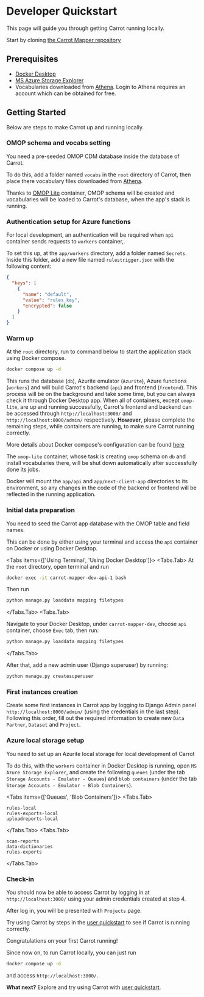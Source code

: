 
# Developer Quickstart

This page will guide you through getting Carrot running locally.

Start by cloning [the Carrot Mapper repository](https://github.com/Health-Informatics-UoN/carrot-mapper)

## Prerequisites

- [Docker Desktop](https://www.docker.com/products/docker-desktop/)
- [MS Azure Storage Explorer](https://azure.microsoft.com/en-us/products/storage/storage-explorer/#Download-4)
- Vocabularies downloaded from [Athena](https://athena.ohdsi.org/vocabulary/list). Login to Athena requires an account which can be obtained for free.

## Getting Started

Below are steps to make Carrot up and running locally.

<Steps>

### OMOP schema and vocabs setting

You need a pre-seeded OMOP CDM database inside the database of Carrot.

To do this, add a folder named `vocabs` in the `root` directory of Carrot, then place there vocabulary files downloaded from [Athena](https://athena.ohdsi.org/vocabulary/list).

Thanks to [OMOP Lite](https://github.com/andyrae/omop-lite/pkgs/container/omop-lite) container, OMOP schema will be created and vocabularies will be loaded to Carrot's database, when the app's stack is running.

### Authentication setup for Azure functions

For local development, an authentication will be required when `api` container sends requests to `workers` container,.

To set this up, at the `app/workers` directory, add a folder named `Secrets`. Inside this folder, add a new file named `rulestrigger.json` with the following content:

```json
{
  "keys": [
    {
      "name": "default",
      "value": "rules_key",
      "encrypted": false
    }
  ]
}
```

### Warm up

At the `root` directory, run to command below to start the application stack using Docker compose.

```bash
docker compose up -d
```

This runs the database (`db`), Azurite emulator (`Azurite`), Azure functions (`workers`) and will build Carrot's backend (`api`) and frontend (`frontend`). This process will be on the background and take some time, but you can always check it through Docker Desktop app. When all of containers, except `omop-lite`, are up and running successfully, Carrot's frontend and backend can be accessed through `http://localhost:3000/` and `http://localhost:8000/admin/` respectively. **However**, please complete the remaining steps, while containers are running, to make sure Carrot running correctly.

More details about Docker compose's configuration can be found [here](configuration)

<Callout type="info">

The `omop-lite` container, whose task is creating `omop` schema on `db` and install vocabularies there, will be shut down automatically after successfully done its jobs.

</Callout>

<Callout type="info">

Docker will mount the `app/api` and `app/next-client-app` directories to its environment, so any changes in the code of the backend or frontend will be reflected in the running application.

</Callout>

### Initial data preparation

You need to seed the Carrot app database with the OMOP table and field names.

This can be done by either using your terminal and access the `api` container on Docker or using Docker Desktop.

<Tabs items={['Using Terminal', 'Using Docker Desktop']}>
  <Tabs.Tab>
  At the `root` directory, open terminal and run

```bash
docker exec -it carrot-mapper-dev-api-1 bash
```

Then run

```bash
python manage.py loaddata mapping filetypes
```

  </Tabs.Tab>
  <Tabs.Tab>

Navigate to your Docker Desktop, under `carrot-mapper-dev`, choose `api` container, choose `Exec` tab, then run:

```bash
python manage.py loaddata mapping filetypes
```

  </Tabs.Tab>
</Tabs>

After that, add a new admin user (Django superuser) by running:

```bash
python manage.py createsuperuser
```

### First instances creation

Create some first instances in Carrot app by logging to Django Admin panel `http://localhost:8000/admin/` (using the credentials in the last step). Following this order, fill out the required information to create new `Data Partner`, `Dataset` and `Project`.

### Azure local storage setup

You need to set up an Azurite local storage for local development of Carrot

To do this, with the `workers` container in Docker Desktop is running, open `MS Azure Storage Explorer`, and create the following `queues` (under the tab `Storage Accounts - Emulator - Queues`) and `blob containers` (under the tab `Storage Accounts - Emulator - Blob Containers`).

<Tabs items={['Queues', 'Blob Containers']}>
  <Tabs.Tab>

```
rules-local
rules-exports-local
uploadreports-local
```

  </Tabs.Tab>
  <Tabs.Tab>

```
scan-reports
data-dictionaries
rules-exports
```

  </Tabs.Tab>
</Tabs>

### Check-in

You should now be able to access Carrot by logging in at `http://localhost:3000/` using your admin credentials created at step 4.

After log in, you will be presented with `Projects` page.

Try using Carrot by steps in the [user quickstart](/mapper/user_guide/quickstart) to see if Carrot is running correctly.

<Callout emoji="🎉">Congratulations on your first Carrot running!</Callout>

</Steps>

Since now on, to run Carrot locally, you can just run

```bash
docker compose up -d
```

and access `http://localhost:3000/`.

**What next?** Explore and try using Carrot with [user quickstart](/mapper/user_guide/quickstart).
